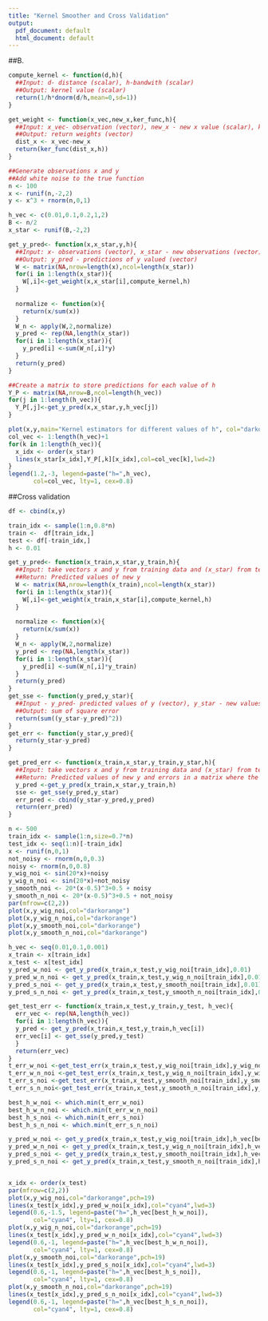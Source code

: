 ---
title: "Kernel Smoother and Cross Validation"
output:
  pdf_document: default
  html_document: default
---

##B.

```{r}

compute_kernel <- function(d,h){
  ##Input: d- distance (scalar), h-bandwith (scalar)
  ##Output: kernel value (scalar)
  return(1/h*dnorm(d/h,mean=0,sd=1))
}

get_weight <- function(x_vec,new_x,ker_func,h){
  ##Input: x_vec- observation (vector), new_x - new x value (scalar), ker_func - function to compute kernel(function), h-bandwidth(scalar)
  ##Output: return weights (vector) 
  dist_x <- x_vec-new_x
  return(ker_func(dist_x,h))
}
```


```{r}
##Generate observations x and y
##Add white noise to the true function
n <- 100
x <- runif(n,-2,2)
y <- x^3 + rnorm(n,0,1) 
```


```{r}
h_vec <- c(0.01,0.1,0.2,1,2)
B <- n/2
x_star <- runif(B,-2,2)
```

```{r}
get_y_pred<- function(x,x_star,y,h){
  ##Input: x- observations (vector), x_star - new observations (vector), y-observations (vector), h - bandwidth (scalar)
  ##Output: y_pred - predictions of y valued (vector)
  W <- matrix(NA,nrow=length(x),ncol=length(x_star))
  for(i in 1:length(x_star)){
    W[,i]<-get_weight(x,x_star[i],compute_kernel,h)
  }
  
  normalize <- function(x){
    return(x/sum(x))
  }
  W_n <- apply(W,2,normalize)
  y_pred <- rep(NA,length(x_star))
  for(i in 1:length(x_star)){
    y_pred[i] <-sum(W_n[,i]*y)
  }
  return(y_pred)
}
```

```{r}
##Create a matrix to store predictions for each value of h
Y_P <- matrix(NA,nrow=B,ncol=length(h_vec))
for(j in 1:length(h_vec)){
  Y_P[,j]<-get_y_pred(x,x_star,y,h_vec[j])
}
```


```{r}
plot(x,y,main="Kernel estimators for different values of h", col="darkorange", pch=19)
col_vec <- 1:length(h_vec)+1
for(k in 1:length(h_vec)){
  x_idx <- order(x_star)
  lines(x_star[x_idx],Y_P[,k][x_idx],col=col_vec[k],lwd=2)
}
legend(1.2,-3, legend=paste("h=",h_vec),
       col=col_vec, lty=1, cex=0.8)
```

##Cross validation

```{r}
df <- cbind(x,y)

train_idx <- sample(1:n,0.8*n)
train <-  df[train_idx,]
test <- df[-train_idx,]
h <- 0.01

```


```{r}
get_y_pred<- function(x_train,x_star,y_train,h){
  ##Input: take vectors x and y from training data and (x_star) from testing data
  ##Return: Predicted values of new y
  W <- matrix(NA,nrow=length(x_train),ncol=length(x_star))
  for(i in 1:length(x_star)){
    W[,i]<-get_weight(x_train,x_star[i],compute_kernel,h)
  }
  
  normalize <- function(x){
    return(x/sum(x))
  }
  W_n <- apply(W,2,normalize)
  y_pred <- rep(NA,length(x_star))
  for(i in 1:length(x_star)){
    y_pred[i] <-sum(W_n[,i]*y_train)
  }
  return(y_pred)
}
get_sse <- function(y_pred,y_star){
  ##Input - y_pred- predicted values of y (vector), y_star - new values of y (vector)
  ##Output: sum of square error
  return(sum((y_star-y_pred)^2))
}
get_err <- function(y_star,y_pred){
  return(y_star-y_pred)
}

get_pred_err <- function(x_train,x_star,y_train,y_star,h){
  ##Input: take vectors x and y from training data and (x_star) from testing data
  ##Return: Predicted values of new y and errors in a matrix where the first column is the   error and the second column is the predicted value
  y_pred <-get_y_pred(x_train,x_star,y_train,h)
  sse <- get_sse(y_pred,y_star)
  err_pred <- cbind(y_star-y_pred,y_pred)
  return(err_pred)
}
```

```{r}
n <- 500
train_idx <- sample(1:n,size=0.7*n)
test_idx <- seq(1:n)[-train_idx]
x <- runif(n,0,1)
not_noisy <- rnorm(n,0,0.3)
noisy <- rnorm(n,0,0.8)
y_wig_noi <- sin(20*x)+noisy 
y_wig_n_noi <- sin(20*x)+not_noisy 
y_smooth_noi <- 20*(x-0.5)^3+0.5 + noisy
y_smooth_n_noi <- 20*(x-0.5)^3+0.5 + not_noisy
par(mfrow=c(2,2))
plot(x,y_wig_noi,col="darkorange")
plot(x,y_wig_n_noi,col="darkorange")
plot(x,y_smooth_noi,col="darkorange")
plot(x,y_smooth_n_noi,col="darkorange")
```

```{r}
h_vec <- seq(0.01,0.1,0.001)
x_train <- x[train_idx]
x_test <- x[test_idx]
y_pred_w_noi <- get_y_pred(x_train,x_test,y_wig_noi[train_idx],0.01)
y_pred_w_n_noi <- get_y_pred(x_train,x_test,y_wig_n_noi[train_idx],0.01)
y_pred_s_noi <- get_y_pred(x_train,x_test,y_smooth_noi[train_idx],0.01)
y_pred_s_n_noi <- get_y_pred(x_train,x_test,y_smooth_n_noi[train_idx],0.01)

get_test_err <- function(x_train,x_test,y_train,y_test, h_vec){
  err_vec <- rep(NA,length(h_vec))
  for(i in 1:length(h_vec)){
  y_pred <- get_y_pred(x_train,x_test,y_train,h_vec[i])
  err_vec[i] <- get_sse(y_pred,y_test)
  }
  return(err_vec)
}
t_err_w_noi <-get_test_err(x_train,x_test,y_wig_noi[train_idx],y_wig_noi[test_idx],h_vec)
t_err_w_n_noi <-get_test_err(x_train,x_test,y_wig_n_noi[train_idx],y_wig_n_noi[test_idx],h_vec)
t_err_s_noi <-get_test_err(x_train,x_test,y_smooth_noi[train_idx],y_smooth_noi[test_idx],h_vec)
t_err_s_n_noi<-get_test_err(x_train,x_test,y_smooth_n_noi[train_idx],y_smooth_n_noi[test_idx],h_vec)

best_h_w_noi <- which.min(t_err_w_noi)
best_h_w_n_noi <- which.min(t_err_w_n_noi)
best_h_s_noi <- which.min(t_err_s_noi)
best_h_s_n_noi <- which.min(t_err_s_n_noi)

y_pred_w_noi <- get_y_pred(x_train,x_test,y_wig_noi[train_idx],h_vec[best_h_w_noi])
y_pred_w_n_noi <- get_y_pred(x_train,x_test,y_wig_n_noi[train_idx],h_vec[best_h_w_n_noi])
y_pred_s_noi <- get_y_pred(x_train,x_test,y_smooth_noi[train_idx],h_vec[best_h_s_noi])
y_pred_s_n_noi <- get_y_pred(x_train,x_test,y_smooth_n_noi[train_idx],h_vec[best_h_s_n_noi])



```

```{r}
x_idx <- order(x_test)
par(mfrow=c(2,2))
plot(x,y_wig_noi,col="darkorange",pch=19)
lines(x_test[x_idx],y_pred_w_noi[x_idx],col="cyan4",lwd=3)
legend(0.6,-1.5, legend=paste("h=",h_vec[best_h_w_noi]),
       col="cyan4", lty=1, cex=0.8)
plot(x,y_wig_n_noi,col="darkorange",pch=19)
lines(x_test[x_idx],y_pred_w_n_noi[x_idx],col="cyan4",lwd=3)
legend(0.6,-1, legend=paste("h=",h_vec[best_h_w_n_noi]),
       col="cyan4", lty=1, cex=0.8)
plot(x,y_smooth_noi,col="darkorange",pch=19)
lines(x_test[x_idx],y_pred_s_noi[x_idx],col="cyan4",lwd=3)
legend(0.6,-1, legend=paste("h=",h_vec[best_h_s_noi]),
       col="cyan4", lty=1, cex=0.8)
plot(x,y_smooth_n_noi,col="darkorange",pch=19)
lines(x_test[x_idx],y_pred_s_n_noi[x_idx],col="cyan4",lwd=3)
legend(0.6,-1, legend=paste("h=",h_vec[best_h_s_n_noi]),
       col="cyan4", lty=1, cex=0.8)
```

